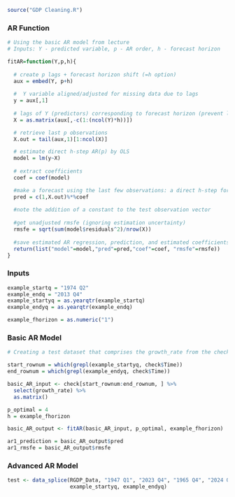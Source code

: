 
```r

source("GDP Cleaning.R")

```

### AR Function 

```r

# Using the basic AR model from lecture 
# Inputs: Y - predicted variable, p - AR order, h - forecast horizon

fitAR=function(Y,p,h){
  
  # create p lags + forecast horizon shift (=h option)
  aux = embed(Y, p+h)
  
  #  Y variable aligned/adjusted for missing data due to lags
  y = aux[,1] 
  
  # lags of Y (predictors) corresponding to forecast horizon (prevent leakage)
  X = as.matrix(aux[,-c(1:(ncol(Y)*h))])

  # retrieve last p observations
  X.out = tail(aux,1)[1:ncol(X)] 

  # estimate direct h-step AR(p) by OLS 
  model = lm(y~X) 
  
  # extract coefficients
  coef = coef(model) 

  #make a forecast using the last few observations: a direct h-step forecast.
  pred = c(1,X.out)%*%coef 
  
  #note the addition of a constant to the test observation vector
  
  #get unadjusted rmsfe (ignoring estimation uncertainty)
  rmsfe = sqrt(sum(model$residuals^2)/nrow(X)) 
  
  #save estimated AR regression, prediction, and estimated coefficients
  return(list("model"=model,"pred"=pred,"coef"=coef, "rmsfe"=rmsfe)) 
}

```

### Inputs

```r

example_startq = "1974 Q2"
example_endq = "2013 Q4"
example_startyq = as.yearqtr(example_startq)
example_endyq = as.yearqtr(example_endq)

example_fhorizon = as.numeric("1")

```


### Basic AR Model 

```r

# Creating a test dataset that comprises the growth_rate from the check dataset

start_rownum = which(grepl(example_startyq, check$Time))
end_rownum = which(grepl(example_endyq, check$Time))

basic_AR_input <- check[start_rownum:end_rownum, ] %>% 
  select(growth_rate) %>% 
  as.matrix()

p_optimal = 4
h = example_fhorizon

basic_AR_output <- fitAR(basic_AR_input, p_optimal, example_fhorizon)

ar1_prediction = basic_AR_output$pred
ar1_rmsfe = basic_AR_output$rmsfe

```


### Advanced AR Model 

```r

test <- data_splice(RGDP_Data, "1947 Q1", "2023 Q4", "1965 Q4", "2024 Q1",
                    example_startyq, example_endyq)




```
